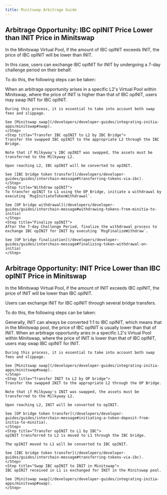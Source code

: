 ```yaml
---
title: Minitswap Arbitrage Guide
---
```



## Arbitrage Opportunity: IBC opINIT Price Lower than INIT Price in Minitswap

In the Minitswap Virtual Pool, if the amount of IBC opINIT exceeds INIT, the price of IBC opINIT will be lower than INIT. 

In this case, users can exchange IBC opINIT for INIT by undergoing a 7-day challenge period on their behalf.

To do this, the following steps can be taken:

<Steps>
    <Step title="Swap INIT to IBC opINIT in Minitswap">
    When an arbitrage opportunity arises in a specific L2's Virtual Pool within Minitswap, where the price of INIT is higher than that of IBC opINIT, users may swap INIT for IBC opINIT. 
    
    During this process, it is essential to take into account both swap fees and slippage.
    
    See [Minitswap swap](/developers/developer-guides/integrating-initia-apps/minitswap#swap).
    </Step>
    <Step title="Transfer IBC opINIT to L2 by IBC Bridge">
    Transfer the swapped IBC opINIT to the appropriate L2 through the IBC Bridge.
    
    Note that if Milkyway's IBC opINIT was swapped, the assets must be transferred to the Milkyway L2. 
    
    Upon reaching L2, IBC opINIT will be converted to opINIT. 

    See [IBC bridge token transfer](/developers/developer-guides/guides/interchain-message#transferring-tokens-via-ibc).
    </Step>
    <Step title="Withdraw opINIT">
    To transfer opINIT to L1 using the OP Bridge, initiate a withdrawal by executing `MsgInitiateTokenWithdrawal`.

    See [OP bridge withdrawal](/developers/developer-guides/guides/interchain-message#withdrawing-tokens-from-minitia-to-initia)
    </Step>
    <Step title="Finalize opINIT">
    After the 7-day Challenge Period, finalize the withdrawal process to exchange IBC opINIT for INIT by executing `MsgFinalizeWithdraw`.

    See [OP bridge finalization](/developers/developer-guides/guides/interchain-message#finalizing-token-withdrawal-on-initia)
    </Step>
</Steps>

## Arbitrage Opportunity: INIT Price Lower than IBC opINIT Price  in Minitswap

In the Minitswap Virtual Pool, if the amount of INIT exceeds IBC opINIT, the price of INIT will be lower than IBC opINIT.

Users can exchange INIT for IBC opINIT through several bridge transfers.

To do this, the following steps can be taken:

<Note>
Generally, INIT can always be converted 1:1 to IBC opINIT, which means that in the Minitswap pool, the price of IBC opINIT is usually lower than that of INIT.
</Note>

<Steps>
    <Step title="Swap IBC opINIT to INIT in Minitswap">
    When an arbitrage opportunity aries in a specific L2's Virtual Pool within Minitswap, where the price of INIT is lower than that of IBC opINIT, users may swap IBC opINIT for INIT.
    
    During this process, it is essential to take into account both swap fees and slippage.
    
    See [Minitswap swap](/developers/developer-guides/integrating-initia-apps/minitswap#swap).
    </Step>
    <Step title="Transfer INIT to L2 by OP bridge">
    Transfer the swapped INIT to the appropriate L2 through the OP Bridge.
    
    Note that if Milkyway's INIT was swapped, the assets must be transferred to the Milkyway L2.
    
    Upon reaching L2, INIT will be converted to opINIT.
    
    See [OP bridge token transfer](/developers/developer-guides/guides/interchain-message#initiating-a-token-deposit-from-initia-to-minitia).
    </Step>
    <Step title="Transfer opINIT to L1 by IBC">
    opINIT transferred to L2 is moved to L1 through the IBC bridge. 
    
    The opINIT moved to L1 will be converted to IBC opINIT.
    
    See [IBC bridge token transfer](/developers/developer-guides/guides/interchain-message#transferring-tokens-via-ibc).
    </Step>
    <Step title="Swap IBC opINIT to INIT in Minitswap">
    IBC opINIT received in L1 is exchanged for INIT in the Minitswap pool.
    
    See [Minitswap swap](/developers/developer-guides/integrating-initia-apps/minitswap#swap).
    </Step>
</Steps>

